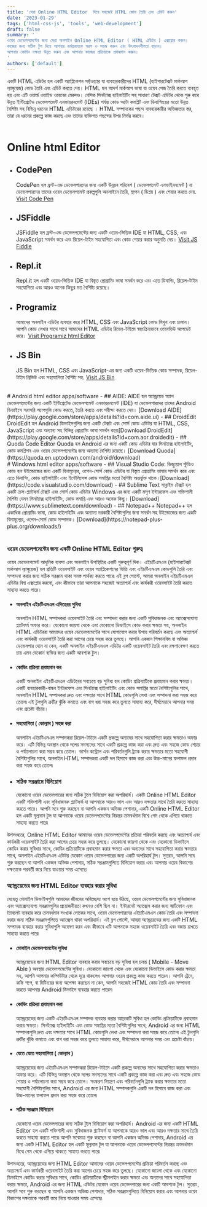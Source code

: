 ```yaml
---
title: 'সেরা Online HTML Editor  দিয়ে সহজেই HTML কোড তৈরি এবং এডিট করুন'
date: '2023-01-29'
tags: ['html-css-js', 'tools', 'web-development']
draft: false
summary: '
ওয়েব ডেভেলপমেন্টের জন্য সেরা অনলাইন Online HTML Editor ( HTML এডিটর ) এক্সপ্লোর করুন। 
কাজের জন্য সঠিক টুল দিয়ে আপনার কর্মপ্রবাহকে সরল ও সহজ করুন এবং উৎপাদনশীলতা বাড়ান। 
আপনার কোডিং দক্ষতা উন্নত করুন এবং আপনার কাজের প্রক্রিয়াকে প্রবাহমান করুন। 
'
authors: ['default']
---
```


একটি HTML এডিটর হল একটি অ্যাপ্লিকেশন সফ্টওয়্যার যা ব্যবহারকারীদের HTML (হাইপারটেক্সট মার্কআপ ল্যাঙ্গুয়েজ) কোড তৈরি এবং এডিট করতে দেয়। HTML হল আদর্শ মার্কআপ ভাষা যা ওয়েব পেজ তৈরি করতে ব্যবহৃত হয় এবং এটি ওয়ার্ল্ড ওয়াইড ওয়েবের মেরুদণ্ড। বেসিক সিনট্যাক্স হাইলাইটিং সহ সাধারণ টেক্সট এডিটর থেকে শুরু করে উন্নত ইন্টিগ্রেটেড ডেভেলপমেন্ট এনভায়রনমেন্ট (IDEs) পর্যন্ত কোড অটো কমপ্লিট এবং ডিবাগিংয়ের মতো উন্নত বৈশিষ্ট্য সহ বিভিন্ন ধরনের HTML এডিটরের রয়েছে । HTML সম্পাদকের পছন্দ ব্যবহারকারীর অভিজ্ঞতার স্তর, তারা যে ধরনের প্রকল্পে কাজ করছে এবং তাদের ব্যক্তিগত পছন্দের উপর নির্ভর করবে।
<br />
<TOCInline toc={props.toc} asDisclosure fromHeading={1} toHeading={1} />
<br />

# Online html Editor
- ## CodePen
    CodePen হল ফ্রন্ট-এন্ড ডেভেলপারদের জন্য একটি উন্নয়ন পরিবেশ ( ডেভেলপমেন্ট এনভাইরনমেন্ট ) যা ডেভেলপারদের তাদের ওয়েব ডেভেলপমেন্ট প্রকল্পগুলি অনলাইনে তৈরি, স্থাপন ( ডিপ্লয় ) এবং শেয়ার করতে দেয়. [Visit Code Pen](https://codepen.io/)
- ## JSFiddle
    JSFiddle হল ফ্রন্ট-এন্ড ডেভেলপমেন্টের জন্য একটি ওয়েব-ভিত্তিক IDE যা HTML, CSS, এবং JavaScript সমর্থন করে এবং রিয়েল-টাইম সহযোগিতা এবং কোড শেয়ার করার অনুমতি দেয়। [Visit JS Fiddle](https://jsfiddle.net/)
- ## Repl.it
    Repl.it হল একটি ওয়েব-ভিত্তিক IDE যা বিস্তৃত প্রোগ্রামিং ভাষা সমর্থন করে এবং এতে ডিবাগিং, রিয়েল-টাইম সহযোগিতা এবং আরও অনেক কিছুর মত বৈশিষ্ট্য রয়েছে।
- ## Programiz
    আমাদের অনলাইন এডিটর ব্যবহার করে HTML, CSS এবং JavaScript কোড লিখুন এবং চালান। আপনি কোড লেখার সাথে সাথে আমাদের HTML এডিটর রিয়েল-টাইমে স্বয়ংক্রিয়ভাবে ওয়েবভিউ আপডেট করে। [Visit Programiz html Editor](https://www.programiz.com/html/online-compiler/)
- ## JS Bin
    JS Bin হল HTML, CSS এবং JavaScript-এর জন্য একটি ওয়েব-ভিত্তিক কোড সম্পাদক, রিয়েল-টাইম প্রিভিউ এবং সহযোগিতা বৈশিষ্ট্য সহ. [Visit JS Bin](https://jsbin.com/)
<br />
# Android html editor apps/software
- ## AIDE:
  AIDE হল অ্যান্ড্রয়েড অ্যাপ ডেভেলপমেন্টের জন্য একটি ইন্টিগ্রেটেড ডেভেলপমেন্ট এনভায়রনমেন্ট (IDE) যা ডেভেলপারদের তাদের Android ডিভাইসে সরাসরি অ্যাপগুলি কোড করতে, তৈরি করতে এবং পরীক্ষা করতে দেয়। [Download AIDE](https://play.google.com/store/apps/details?id=com.aide.ui)
- ## DroidEdit
  DroidEdit হল Android ডিভাইসগুলির জন্য একটি টেক্সট এবং সোর্স কোড এডিটর যা HTML, CSS, JavaScript এবং অন্যান্য সহ বিভিন্ন প্রোগ্রামিং ভাষা সমর্থন করে৷[Download DroidEdit](https://play.google.com/store/apps/details?id=com.aor.droidedit)
- ## Quoda Code Editor
  Quoda হল Android এর জন্য একটি কোড এডিটর যার সিনট্যাক্স হাইলাইটিং, কোড কমপ্লিশন এবং ওয়েব ডেভেলপমেন্টের জন্য অন্যান্য বৈশিষ্ট্য রয়েছে। [Download Quoda](https://quoda.en.uptodown.com/android/download)
<br /> 
# Windows html editor apps/software
- ## Visual Studio Code:
  ভিজ্যুয়াল স্টুডিও কোড হল উইন্ডোজের জন্য একটি বিনামূল্যের, ওপেন-সোর্স কোড এডিটর যা বিস্তৃত প্রোগ্রামিং ভাষার সমর্থন করে এবং এতে ডিবাগিং, কোড হাইলাইটিং এবং ইন্টেলিসেন্স কোড সমাপ্তির মতো বৈশিষ্ট্য অন্তর্ভুক্ত থাকে।[Download](https://code.visualstudio.com/download)
- ## Sublime Text
  সাব্লাইম টেক্সট হল একটি ক্রস-প্ল্যাটফর্ম টেক্সট এবং সোর্স কোড এডিটর Windows এর জন্য একটি মসৃণ ইন্টারফেস এবং শক্তিশালী বৈশিষ্ট্য যেমন সিনট্যাক্স হাইলাইটিং, কোড সমাপ্তি এবং আরও অনেক কিছু। [Download](https://www.sublimetext.com/download)
- ## Notepad++
  Notepad++ হল একাধিক প্রোগ্রামিং ভাষা, কোড হাইলাইটিং এবং অন্যান্য দরকারী বৈশিষ্ট্যগুলির জন্য সমর্থন সহ উইন্ডোজের জন্য একটি বিনামূল্যের, ওপেন-সোর্স কোড সম্পাদক। [Download](https://notepad-plus-plus.org/downloads/)

<br />
<TOCInline toc={props.toc} fromHeading={3} toHeading={4} asDisclosure />
<br />

### ওয়েব ডেভেলপমেন্টের জন্য একটি Online HTML Editor গুরুত্ব
ওয়েব ডেভেলপমেন্ট আধুনিক ব্যবসা এবং অনলাইন উপস্থিতির একটি গুরুত্বপূর্ণ দিক। এইচটিএমএল (হাইপারটেক্সট মার্কআপ ল্যাঙ্গুয়েজ) হল প্রতিটি ওয়েবসাইট এবং ওয়েব অ্যাপ্লিকেশনের ভিত্তি এবং এইচটিএমএল কোডগুলি তৈরি এবং সম্পাদনা করার জন্য সঠিক সরঞ্জাম থাকা সমস্ত পার্থক্য করতে পারে৷ এই ব্লগ পোস্টে, আমরা অনলাইন এইচটিএমএল এডিটর বিশ্ব এক্সপ্লোর করবো, এবং কীভাবে তারা আপনাকে সহজেই অত্যাশ্চর্য এবং কার্যকরী ওয়েবসাইট তৈরি করতে সাহায্য করতে পারে।

- #### অনলাইন এইচটিএমএল এদিতরের সুবিধা
  অনলাইন HTML সম্পাদকরা ওয়েবসাইট তৈরি এবং সম্পাদনা করার জন্য একটি সুবিধাজনক এবং অ্যাক্সেসযোগ্য প্ল্যাটফর্ম অফার করে। যেকোনো জায়গা থেকে এবং যেকোনো ডিভাইসে কোড করার ক্ষমতা সহ, অনলাইন HTML এডিটররা আমাদের ওয়েব ডেভেলপমেন্টের সাথে যোগাযোগ করার উপায় পরিবর্তন করছে এবং অত্যাশ্চর্য এবং কার্যকরী ওয়েবসাইট তৈরি করা আগের চেয়ে সহজ করে তুলছে। আপনি একজন শিক্ষানবিস বা অভিজ্ঞ ডেভেলপার হোন না কেন, একটি অনলাইন এইচটিএমএল এডিটর একটি ওয়েবসাইট তৈরি এবং রক্ষণাবেক্ষণ করতে চায় এমন যেকোন ব্যক্তির জন্য একটি আবশ্যক টুল।

- #### কোডিং প্রক্রিয়া প্রবাহমান কর
  একটি অনলাইন এইচটিএমএল এডিটরের সবচেয়ে বড় সুবিধা হল কোডিং প্রক্রিয়াটিকে প্রবাহমান করার ক্ষমতা। একটি ব্যবহারকারী-বান্ধব ইন্টারফেস এবং সিনট্যাক্স হাইলাইটিং এবং কোড সমাপ্তির মতো বৈশিষ্ট্যগুলির সাথে, অনলাইন HTML সম্পাদকরা দ্রুত এবং দক্ষতার সাথে HTML কোডগুলি লেখা এবং সম্পাদনা করা সহজ করে তোলে৷ এই টুলগুলি ত্রুটির ঝুঁকি কমাতে এবং বাগ ধরা সহজ করে তুলতে সাহায্য করে, দীর্ঘমেয়াদে আপনার সময় এবং প্রচেষ্টা বাঁচায়।

- #### সহযোগিতা ( কোল্যাব ) সহজ করা
  অনলাইন এইচটিএমএল সম্পাদকরা রিয়েল-টাইমে একটি প্রকল্পে অন্যদের সাথে সহযোগিতা করার ক্ষমতাও অফার করে। এটি বিভিন্ন অবস্থান থেকে দলের সদস্যদের সাথে একটি প্রকল্পে কাজ করা এবং দ্রুত এবং সহজে কোড শেয়ার ও পর্যালোচনা করা সম্ভব করে তোলে। ভার্সন কন্ট্রোল এবং পরিবর্তনগুলি ট্র্যাক করার ক্ষমতার মতো সহযোগী বৈশিষ্ট্যগুলির সাথে, অনলাইন HTML সম্পাদকরা একটি দল হিসাবে কাজ করা এবং উচ্চ-মানের ফলাফল প্রদান করা সহজ করে তোলে৷

- ### সঠিক সরঞ্জামে বিনিয়োগ
  যেকোনো ওয়েব ডেভেলপারের জন্য সঠিক টুলে বিনিয়োগ করা অপরিহার্য। একটি Online HTML Editor একটি শক্তিশালী এবং সুবিধাজনক প্ল্যাটফর্ম যা আপনাকে আরও ভাল এবং আরও দক্ষতার সাথে তৈরি করতে সাহায্য করতে পারে। আপনি সবে শুরু করছেন বা আপনি একজন অভিজ্ঞ পেশাদার, একটি Online HTML Editor হল একটি মূল্যবান টুল যা আপনাকে ওয়েব ডেভেলপমেন্টের নিরন্তর ক্রমবর্ধমান বিশ্বে গেম থেকে এগিয়ে থাকতে সাহায্য করতে পারে৷

উপসংহারে, Online HTML Editor আমাদের ওয়েব ডেভেলপমেন্টের প্রক্রিয়া পরিবর্তন করছে এবং অত্যাশ্চর্য এবং কার্যকরী ওয়েবসাইট তৈরি করা আগের চেয়ে সহজ করে তুলছে। যেকোনো জায়গা থেকে এবং যেকোনো ডিভাইসে কোডিং করার সুবিধার সাথে, কোডিং প্রক্রিয়াটিকে প্রবাহমান করার ক্ষমতা এবং অন্যদের সাথে সহযোগিতা করার ক্ষমতার সাথে, অনলাইন এইচটিএমএল এডিটর যেকোন ওয়েব ডেভেলপারের জন্য একটি অপরিহার্য টুল। সুতরাং, আপনি সবে শুরু করছেন বা আপনি একজন অভিজ্ঞ পেশাদার, সঠিক সরঞ্জামগুলিতে বিনিয়োগ করার এবং আপনার ওয়েব বিকাশের দক্ষতাকে পরবর্তী স্তরে নিয়ে যাওয়ার সময় এসেছে৷

### অ্যান্ড্রয়েডের জন্য HTML Editor ব্যবহার করার সুবিধা

যেহেতু মোবাইল ডিভাইসগুলি আমাদের জীবনের অবিচ্ছেদ্য অংশ হয়ে উঠছে, ওয়েব ডেভেলপমেন্টের জন্য সুবিধাজনক এবং অ্যাক্সেসযোগ্য সরঞ্জামগুলির প্রয়োজনীয়তা কখনও বেশি ছিল না। ইন্টারনেট অ্যাক্সেস করার জন্য স্মার্টফোন এবং ট্যাবলেট ব্যবহার করে ক্রমবর্ধমান সংখ্যক লোকের সাথে, ওয়েব ডেভেলপারদের এইচটিএমএল কোড তৈরি এবং সম্পাদনা করার জন্য সঠিক সরঞ্জামগুলিতে অ্যাক্সেস থাকা অপরিহার্য। এই ব্লগ পোস্টে, আমরা অ্যান্ড্রয়েডের জন্য একটি HTML সম্পাদক ব্যবহার করার সুবিধাগুলি অন্বেষণ করব এবং কীভাবে এটি আপনাকে সহজে ওয়েবসাইট তৈরি এবং বজায় রাখতে সাহায্য করতে পারে৷

- #### মোবাইল ডেভেলপমেন্টের সুবিধা
  অ্যান্ড্রয়েডের জন্য HTML Editor ব্যবহার করার সবচেয়ে বড় সুবিধা হল চলন্ত ( Mobile - Move Able ) অবস্থায় ডেভেলপমেন্টের সুবিধা। যেকোনো জায়গা থেকে এবং যেকোনো ডিভাইসে কোড করার ক্ষমতা সহ, আপনি আপনার কম্পিউটার থেকে দূরে থাকলেও আপনার ওয়েব প্রকল্পে কাজ করতে পারেন। আপনি ট্রেনে, কফি শপে, বা মিটিংয়ের জন্য অপেক্ষা করছেন না কেন, আপনি সহজেই HTML কোড তৈরি এবং সম্পাদনা করতে আপনার Android ডিভাইস ব্যবহার করতে পারেন৷

- #### কোডিং প্রক্রিয়া প্রবাহমান করা
  অ্যান্ড্রয়েডের জন্য একটি এইচটিএমএল সম্পাদক ব্যবহার করার আরেকটি সুবিধা হল কোডিং প্রক্রিয়াটিকে প্রবাহমান করার ক্ষমতা। সিনট্যাক্স হাইলাইটিং এবং কোড সমাপ্তির মতো বৈশিষ্ট্যগুলির সাথে, Android এর জন্য HTML সম্পাদকগুলি দ্রুত এবং দক্ষতার সাথে HTML কোডগুলি লেখা এবং সম্পাদনা করা সহজ করে তোলে৷ এই টুলগুলি ত্রুটির ঝুঁকি কমাতে এবং বাগ ধরা সহজ করে তুলতে সাহায্য করে, দীর্ঘমেয়াদে আপনার সময় এবং প্রচেষ্টা বাঁচায়।

- #### যেতে যেতে সহযোগিতা ( কোল্যাব )
  অ্যান্ড্রয়েডের জন্য এইচটিএমএল সম্পাদকরা রিয়েল-টাইমে একটি প্রকল্পে অন্যদের সাথে সহযোগিতা করার ক্ষমতাও অফার করে। এটি বিভিন্ন অবস্থান থেকে দলের সদস্যদের সাথে একটি প্রকল্পে কাজ করা এবং দ্রুত এবং সহজে কোড শেয়ার ও পর্যালোচনা করা সম্ভব করে তোলে। সংস্করণ নিয়ন্ত্রণ এবং পরিবর্তনগুলি ট্র্যাক করার ক্ষমতার মতো সহযোগী বৈশিষ্ট্যগুলির সাথে, Android এর জন্য HTML সম্পাদকগুলি একটি দল হিসাবে কাজ করা এবং উচ্চ-মানের ফলাফল প্রদান করা সহজ করে তোলে৷
- #### সঠিক সরঞ্জাম বিনিয়োগ
  যেকোনো ওয়েব ডেভেলপারের জন্য সঠিক টুলে বিনিয়োগ করা অপরিহার্য। Android এর জন্য একটি HTML Editor হল একটি শক্তিশালী এবং সুবিধাজনক প্ল্যাটফর্ম যা আপনাকে আরও ভাল এবং আরও দক্ষতার সাথে তৈরি করতে সাহায্য করতে পারে৷ আপনি সবেমাত্র শুরু করছেন বা আপনি একজন অভিজ্ঞ পেশাদার, Android এর জন্য একটি HTML Editor হল একটি মূল্যবান টুল যা আপনাকে ওয়েব ডেভেলপমেন্টের নিরন্তর ক্রমবর্ধমান বিশ্বে গেম থেকে এগিয়ে থাকতে সাহায্য করতে পারে৷

উপসংহারে, অ্যান্ড্রয়েডের জন্য HTML Editor আমাদের ওয়েব ডেভেলপমেন্টের প্রক্রিয়া পরিবর্তন করছে এবং অত্যাশ্চর্য এবং কার্যকরী ওয়েবসাইট তৈরি করা আগের চেয়ে সহজ করে তুলছে। যেকোনো জায়গা থেকে এবং যেকোনো ডিভাইসে কোডিং করার সুবিধার সাথে, কোডিং প্রক্রিয়াটিকে স্ট্রীমলাইন করার ক্ষমতা এবং অন্যদের সাথে সহযোগিতা করার ক্ষমতা, Android এর জন্য HTML এডিটর যেকোন ওয়েব ডেভেলপারের জন্য একটি আবশ্যক টুল। সুতরাং, আপনি সবে শুরু করছেন বা আপনি একজন অভিজ্ঞ পেশাদার, সঠিক সরঞ্জামগুলিতে বিনিয়োগ করার এবং আপনার ওয়েব বিকাশের দক্ষতাকে পরবর্তী স্তরে নিয়ে যাওয়ার সময় এসেছে৷
